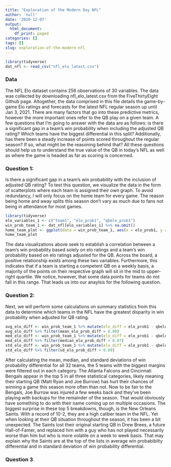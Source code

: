 ```yaml
---
title: "Exploration of the Modern Day NFL"
author: 'null'
date: '2020-12-07'
output:
  html_document:
    df_print: paged
categories: []
tags: []
slug: exploration-of-the-modern-nfl
---
```


```r
library(tidyverse)
dat_nfl <- read_csv("nfl_elo_latest.csv")
```

### Data

The NFL Elo dataset contains 256 observations of 30 variables. The data was collected by downloading nfl_elo_latest.csv from the FiveThirtyEight Github page. Altogether, the data comprised in this file details the game-by-game Elo ratings and forecasts for the latest NFL regular season up until Jan 3, 2021. There are many factors that go into these predictive metrics, however the more important ones refer to the QB play on a given team. A few questions that I'm going to answer with the data are as follows: is there a significant gap in a team's win probability when including the adjusted QB rating? Which teams have the biggest differential in this split? Additionally, has there been a steady increase of points scored throughout the regular season? If so, what might be the reasoning behind that? All these questions should help us to understand the true value of the QB in today's NFL as well as where the game is headed as far as scoring is concerned. 

### Question 1:

Is there a significant gap in a team's win probability with the inclusion of adjusted QB rating? To test this question, we visualize the data in the form of scatterplots where each team is assigned their own graph. To avoid redundancy, I will only focus on the home team for every game. The reason being home and away splits this season don't vary as much due to fans not being in attendance for most games.


```r
library(tidyverse)
elo_variables_1 <- c("team1", "elo_prob1", "qbelo_prob1")
win_prob_team_1 <- dat_nfl[elo_variables_1] %>% na.omit()
home_team_plot <- ggplot(data = win_prob_team_1, aes(x = elo_prob1, y = qbelo_prob1, color = team1)) + geom_point() + facet_wrap(~ team1) + ggtitle("Home Team Win Probability Based on Elo with and without Adj. QB Rtg.") + theme(legend.position = "none")
home_team_plot
```

The data visualizations above seek to establish a correlation between a team's win probability based solely on elo ratings and a team's win probability based on elo ratings adjusted for the QB. Across the board, a positive relationship exists among these two variables. Furthermore, this indicates that if a team is starting a competent QB on a weekly basis, a majority of the points on their respective graph will sit in the mid to upper-right quartile. We notice, however, that some data points for teams do not fall in this range. That leads us into our anaylsis for the following question.

### Question 2:

Next, we will perform some calculations on summary statistics from this data to determine which teams in the NFL have the greatest disparity in win probability when adjusted for QB rating.

```r
avg_elo_diff <- win_prob_team_1 %>% mutate(elo_diff = elo_prob1 - qbelo_prob1) %>% group_by(team1) %>% summarize(mean_elo_prob_diff = mean(elo_diff))
avg_elo_diff %>% filter(mean_elo_prob_diff > 0.08)
med_elo_diff <- win_prob_team_1 %>% mutate(elo_diff = elo_prob1 - qbelo_prob1) %>% group_by(team1) %>% summarize(median_elo_prob_diff = median(elo_diff))
med_elo_diff %>% filter(median_elo_prob_diff > 0.07)
std_elo_diff <- win_prob_team_1 %>% mutate(elo_diff = elo_prob1 - qbelo_prob1) %>% group_by(team1) %>% summarize(sd_elo_prob_diff = sd(elo_diff))
std_elo_diff %>% filter(sd_elo_prob_diff > 0.09)
```

After calculating the mean, median, and standard deviations of win probability differential for all 32 teams, the 5 teams with the biggest margins were filtered out in each category. The Atlanta Falcons and Cincinnati Bengals appear in the top 5 in all three statistical categories, likely meaning their starting QB (Matt Ryan and Joe Burrow) has hurt their chances of winning a game this season more often than not. Now to be fair to the Bengals, Joe Burrow was injured a few weeks back and they've been playing with backups for the remainder of the season. That would obviously have something to do with their name coming up on multiple occasions. The biggest surprise in these top 5 breakdowns, though, is the New Orleans Saints. With a record of 10-2, they are a high caliber team in the NFL. Yet when looking at their QB situation throughout the season, it has been a bit unexpected. The Saints lost their original starting QB in Drew Brees, a future Hall-of-Famer, and replaced him with a guy who has not played necessarily worse than him but who is more volatile on a week to week basis. That may explain why the Saints are at the top of the lists in average win probabibilty differential and in standard deviation of win probability differential.

### Question 3
